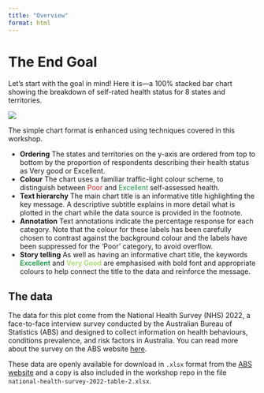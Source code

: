 ```yaml
---
title: "Overview"
format: html
---
```



# The End Goal

Let's start with the goal in mind! Here it is---a 100% stacked bar chart showing the breakdown of self-rated health status for 8 states and territories.

![](../images/self-assessed-health.png)

The simple chart format is enhanced using techniques covered in this workshop.

* **Ordering** The states and territories on the y-axis are ordered from top to bottom by the proportion of respondents describing their health status as Very good or Excellent. 
* **Colour** The chart uses a familiar traffic-light colour scheme, to distinguish between <span style="color: #D7191C;">Poor</span> and <span style="color: #1A9641;">Excellent</span> self-assessed health.
* **Text hierarchy** The main chart title is an informative title highlighting the key message. A descriptive subtitle explains in more detail what is plotted in the chart while the data source is provided in the footnote. 
* **Annotation** Text annotations indicate the percentage response for each category. Note that the colour for these labels has been carefully chosen to contrast against the background colour and the labels have been suppressed for the 'Poor' category, to avoid overflow.
* **Story telling** As well as having an informative chart title, the keywords <span style="color: #1A9641; font-weight: 600;">Excellent</span> and <span style="color: #A6D96A; font-weight: 600;">Very Good</span> are emphasised with bold font and appropriate colours to help connect the title to the data and reinforce the message.

## The data

The data for this plot come from the National Health Survey (NHS) 2022, a face-to-face interview survey conducted by the Australian Bureau of Statistics (ABS) and designed to collect information on health behaviours, conditions prevalence, and risk factors in Australia. You can read more about the survey on the ABS website [here](https://www.abs.gov.au/statistics/health/health-conditions-and-risks/national-health-survey/latest-release).

These data are openly available for download in `.xlsx` format from the [ABS website](https://www.abs.gov.au/statistics/health/health-conditions-and-risks/national-health-survey/latest-release#data-downloads:~:text=Download%20XLSX,%5B79.57%20KB%5D) and a copy is also included in the workshop repo in the file `national-health-survey-2022-table-2.xlsx`.    




